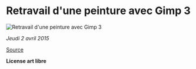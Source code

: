 
# Retravail d'une peinture avec Gimp 3

<img
  src={responsiveImage.src}
  srcSet={responsiveImage.srcSet}
  alt="Retravail d'une peinture avec Gimp 3"
/>

_Jeudi 2 avril 2015_

[Source]

**License art libre**

[source]: https://iftbqp.com/image/retravail-dune-peinture-avec-gimp-3

<Pager />
